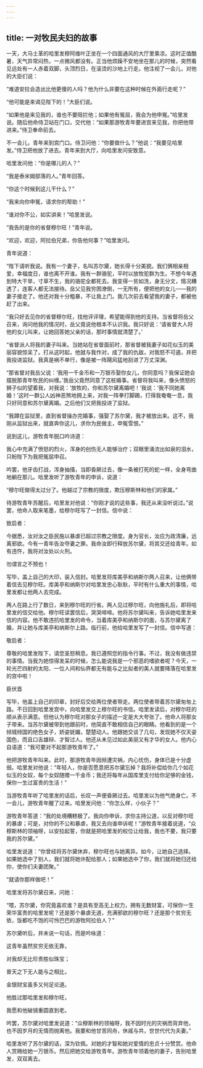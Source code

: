 ```yaml
---
---
---
```

title: 一对牧民夫妇的故事
---




一天，大马士革的哈里发穆阿维叶正坐在一个四面通风的大厅里乘凉。这时正值酷暑，天气异常闷热，一点微风都没有。正当他烦躁不安地坐在那儿的时候，突然看见远处有一人赤着双脚，头顶烈日，在滚烫的沙地上行走。他注视了一会儿，对他的大臣们说：

“难道安拉会造出比他更傻的人吗？他为什么非要在这种时候在外面行走呢？”

“他可能是来谒见陛下的！”大臣们说。

“如果他是来见我的，谁也不要阻拦他；如果他有冤屈，我会为他申冤。”哈里发说。随后他命侍卫站在门口，交代他：“如果那游牧青年要进宫来见我，你把他带进来。”侍卫奉命前去。

不一会儿，青年来到宫门口。侍卫问他：“你要做什么？”他说：“我要见哈里发。”侍卫把他放了进去。青年来到大厅，向哈里发问安致意。

哈里发问他：“你是哪儿的人？”

“我是泰米姆部落的人。”青年回答。

“你这个时候到这儿干什么？”

“我来向你申冤，请求你的帮助！”

“谁对你不公，如实讲来！”哈里发说。

“我告的是你的省督穆尔旺！”青年说。

“欢迎，欢迎，阿拉伯兄弟，你告他何事？”哈里发问。

青年说道：

“陛下请听我说。我有一个妻子，名叫苏尔黛，她长得十分美貌。我们俩相亲相爱，幸福度日，谁也离不开谁。我有一群骆驼，平时以放牧驼群为生。不想今年遇到特大干旱，寸草不生，我的骆驼全都死去。我变得一贫如洗，身无分文，情况糟透了，连客人都无法接待。岳父见我穷困潦倒，一无所有，便把他的女儿——我的妻子接走了。他还对我十分粗暴，不让我上门。我几次前去看望我的妻子，都被他赶了出来。

“我只好去见你的省督穆尔旺，找他评评理，希望能得到他的支持。当省督将岳父召来，询问他我的情况时，岳父竟说他根本不认识我。我只好说：‘请省督大人将他的女儿叫来，让她回答她父亲的话，那时事情就清楚了。’

“省督派人将我的妻子叫来。当她站在省督面前时，那省督被我妻子如花似玉的美丽容貌惊呆了。打从这时起，他就与我作对，成了我的仇敌，对我怒不可遏，并把我投进监狱。我真是祸不单行，像是被一阵飓风猛地刮进了万丈深渊。

“那省督对我岳父说：‘我用一千金币和一万银币娶你女儿，你同意吗？我保证她会摆脱那青年牧民的纠缠。’我岳父竟然同意了这桩婚事。省督将我叫来，像头愤怒的狮子似的望着我，对我说：‘放牧的，你和苏尔黛离婚吧！’我说：‘我不同她离婚！’这时一群公人凶神恶煞地拥上来，对我一阵拳打脚踢，打得我奄奄一息，我只好同意和苏尔黛离婚。之后他们又把我投进了监狱。

“我蹲在监狱里，直到省督操办完婚事，强娶了苏尔黛，我才被放出来。这不，我刚从监狱出来，就直奔你这儿，求你为民做主，申冤雪恨。”

说到这儿，游牧青年脱口吟诗道：

我心中充满了愤怒的烈火，浑身的创伤无人能够治疗；双眼里涌流出如泉的泪水，只盼陛下为我把冤屈申召。

吟罢，他牙齿打战，浑身抽搐，当即昏厥过去，像一条被打死的蛇一样，全身弯曲地躺在那儿。哈里发听了游牧青年的申诉，说道：

“穆尔旺做得太过分了。他越过了宗教的限度，欺压穆斯林和他们的家属。”

待游牧青年苏醒后，哈里发对他说：“你刚才说的这些事，我还从来没听说过。”说罢，他命人取来笔墨，给穆尔旺写了一封信。信中说：

致启者：

今据悉，汝对汝之臣民施以暴虐已超过宗教之限度。身为官长，汝应为政清廉，远离邪欲。今有一青年告汝夺妻之罪。我命汝即行释放苏尔黛，将其交还给青年。如有违忤，我将对汝处以火刑。

勿谓言之不预也！

写毕，盖上自己的大印，装入信封。哈里发将库美亭和纳斯尔两人召来，让他俩带着信去见穆尔旺。库美亭和纳斯尔对哈里发忠心耿耿，平时有什么重大的事情，哈里发都让他两人去完成。

两人在路上行了数日，来到穆尔旺的行省。两人见过穆尔旺，向他施礼后，即将哈里发的信交给他。穆尔旺读罢信后，哭哭啼啼。他将苏尔黛叫来，告诉她哈里发来信的内容。他不敢违抗哈里发的命令，当着库美亭和纳斯尔的面，与苏尔黛离了婚，并让她与库美亭和纳斯尔上路。临行前，他给哈里发写了一封信。信中写道：

敬启者：

尊敬的哈里发陛下，请您圣怒稍息。我已遵照您的指令行事。不过，我没有做违禁的事情。当我为她惊得发呆的时候，怎么能说我是一个邪恶的嗜欲者呢？今天，一轮光芒四射的太阳、一位人间和仙界都无有能与之比拟者的美人就要降落在哈里发的宫中啦！

臣伏首

写毕，他盖上自己的印章，封好后交给两位使者带走。两位使者带着苏尔黛匆匆上路。不日回到哈里发宫中，向哈里发交上穆尔旺的书信。哈里发读后，对穆尔旺的顺从表示满意。但他认为穆尔旺对那女子的描述一定是大大夸张了。他命人将那女子带来。当苏尔黛被带到他跟前时，他简直不敢相信自己的眼睛。他看到的是一个倾城倾国的绝色女子，娇姿妩媚，楚楚动人。他跟她交谈了几句，发现她不仅天姿国色，而且口舌雄辩、才智过人。他还从未见过如此美丽又有才华的女人。他内心自语道：“我可要对不起那游牧青年了。”

他把游牧青年叫来。此时，那游牧青年因频遭灾祸，内心忧伤，身体已是十分虚弱。哈里发对他说：“年轻人，你是否愿意把苏尔黛忘掉？我将补偿给你几个如花似玉的女奴，每个女奴随赠一千金币；我还将每年从国库里支付给你足够的金钱，保你一生过富贵的生活！”

当游牧青年听了哈里发的话后，长叹一声便昏厥过去。哈里发以为他气绝身亡。不一会儿，游牧青年醒了过来。哈里发问他：“你怎么样，小伙子？”

游牧青年答道：“我的处境糟糕极了。我向你申诉，求你主持公道，以反对穆尔旺的暴虐；可是，对你的不公和暴虐，我又去向谁申诉呢！”游牧青年接着说道，“众穆斯林的领袖呀，以安拉起誓，你就是把哈里发的权位让给我，我也不要，我只要我的苏尔黛。”

哈里发说道：“你曾经将苏尔黛休弃，穆尔旺也与她离异。如今，让她自己选择。如果她选中了别人，我们就将她许配给那人；如果她选中了你，我们就将她归还给你，使你们夫妻团聚。”

“就请你那样做吧！”

哈里发将苏尔黛召来，问她：

“喂，苏尔黛，你究竟喜欢谁？是具有至高无上权力，拥有无数财富，可保你一生荣华富贵的哈里发呢？还是那个暴虐无道，充满邪欲的穆尔旺？还是那个贫穷无依，饭都吃不饱的可怜巴巴的游牧阿拉伯人？”

苏尔黛听后，并未说一句话，而是吟咏道：

这青年虽然贫穷无依无靠，

对我却无比珍贵胜似珠宝；

普天之下无人能与之相比，

金银财宝虽多又何足论道。

他胜过那哈里发和穆尔旺，

我愿和他破镜重圆直到老。



吟罢，苏尔黛对哈里发说道：“众穆斯林的领袖呀，我不因时光的灾祸而背弃他，也不因岁月的无情而抛离他。我要和他甘苦同舟，休戚与共，世世代代为夫妻。”

哈里发听了苏尔黛的话，深为钦佩。对她的才智和她对爱情的忠贞十分赞赏。他命人赏赐给她一万银币。然后把她交给游牧青年。游牧青年领着他的妻子，告别哈里发，双双离去。